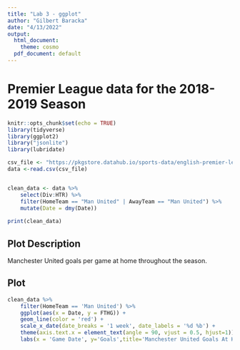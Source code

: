 ```yaml
---
title: "Lab 3 - ggplot"
author: "Gilbert Baracka"
date: "4/13/2022"
output:
  html_document:
    theme: cosmo
  pdf_document: default
---
```

# Premier League data for the 2018-2019 Season
```r
knitr::opts_chunk$set(echo = TRUE)
library(tidyverse)
library(ggplot2)
library("jsonlite")
library(lubridate)

```

```r
csv_file <- "https://pkgstore.datahub.io/sports-data/english-premier-league/season-1819_csv/data/916634f7ec37dd45c86159bc723eb340/season-1819_csv.csv"
data <-read.csv(csv_file)



```
```r
clean_data <- data %>% 
    select(Div:HTR) %>%
    filter(HomeTeam == "Man United" | AwayTeam == "Man United") %>%
    mutate(Date = dmy(Date))
    
print(clean_data)

```

## Plot Description

Manchester United goals per game at home throughout the season. 

## Plot

```r
clean_data %>%
    filter(HomeTeam == 'Man United') %>%
    ggplot(aes(x = Date, y = FTHG)) + 
    geom_line(color = 'red') +
    scale_x_date(date_breaks = '1 week', date_labels = '%d %b') +
    theme(axis.text.x = element_text(angle = 90, vjust = 0.5, hjust=1)) + 
    labs(x = 'Game Date', y='Goals',title='Manchester United Goals At Home')

```